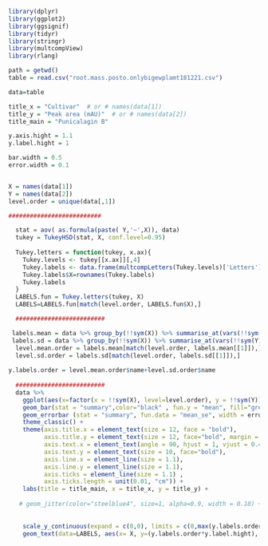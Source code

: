 ```{r include=FALSE}
library(dplyr)
library(ggplot2)
library(ggsignif)
library(tidyr)
library(stringr)
library(multcompView)
library(rlang)
```

```{r}
path = getwd()
table = read.csv("root.mass.posto.onlybigewplamt181221.csv")

data=table

title_x = "Cultivar"  # or # names(data[1])
title_y = "Peak area (mAU)"  # or # names(data[2])
title_main = "Punicalagin B"
```

```{r fig.height = 5, fig.width = 5}
y.axis.hight = 1.1
y.label.hight = 1

bar.width = 0.5
error.width = 0.1


X = names(data[1])
Y = names(data[2])
level.order = unique(data[,1])

##########################

  stat = aov( as.formula(paste( Y,'~',X)), data) 
  tukey = TukeyHSD(stat, X, conf.level=0.95) 
  
  Tukey.letters = function(tukey, x.ax){
    Tukey.levels <- tukey[[x.ax]][,4]
    Tukey.labels <- data.frame(multcompLetters(Tukey.levels)['Letters'])
    Tukey.labels$X=rownames(Tukey.labels)
    Tukey.labels
  }
  LABELS.fun = Tukey.letters(tukey, X) 
  LABELS=LABELS.fun[match(level.order, LABELS.fun$X),] 

  #########################

 labels.mean = data %>% group_by(!!sym(X)) %>% summarise_at(vars(!!sym(Y)), list(name = mean))
 labels.sd = data %>% group_by(!!sym(X)) %>% summarise_at(vars(!!sym(Y)), list(name = sd))
  level.mean.order = labels.mean[match(level.order, labels.mean[[1]]),] 
  level.sd.order = labels.sd[match(level.order, labels.sd[[1]]),] 
 
y.labels.order = level.mean.order$name+level.sd.order$name
 
  #########################
  data %>%
    ggplot(aes(x=factor(x = !!sym(X), level=level.order), y = !!sym(Y))) +
    geom_bar(stat = "summary",color="black" , fun.y = "mean", fill="grey70", width=bar.width) +
    geom_errorbar (stat = "summary", fun.data = "mean_se", width = error.width) +
    theme_classic() +
    theme(axis.title.x = element_text(size = 12, face = "bold"),
          axis.title.y = element_text(size = 12, face="bold", margin = margin(t = 0, r = 20, b = 0, l = 0)),
          axis.text.x = element_text(angle = 90, hjust = 1, vjust = 0.4, size = 10, face="bold"),
          axis.text.y = element_text(size = 10, face="bold"),
          axis.line.x = element_line(size = 1.1),
          axis.line.y = element_line(size = 1.1),
          axis.ticks = element_line(size = 1.1) , 
          axis.ticks.length = unit(0.01, "cm")) +
    labs(title = title_main, x = title_x, y = title_y) +
  
   # geom_jitter(color="steelblue4", size=1, alpha=0.9, width = 0.18) +   
  
  
    scale_y_continuous(expand = c(0,0), limits = c(0,max(y.labels.order)*y.axis.hight)) +  ### change y.axis hight -> limits=c(0,hight))
    geom_text(data=LABELS, aes(x= X, y=(y.labels.order*y.label.hight), label=Letters), vjust = 0, fontface = "bold") ### change tukey labels hight - y=(hight)
     
```
